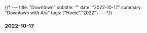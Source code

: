 {/* ---
title: "Downtown"
subtitle: ""
date: "2022-10-17"
summary: "Downtown with Ara"
tags: ["Home","2022"]
--- */}


### 2022-10-17